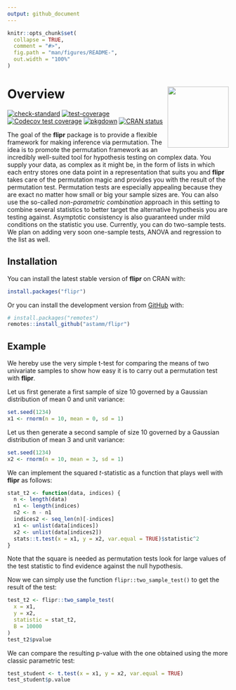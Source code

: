 ```yaml
---
output: github_document
---
```


<!-- README.md is generated from README.Rmd. Please edit that file -->

```r
knitr::opts_chunk$set(
  collapse = TRUE,
  comment = "#>",
  fig.path = "man/figures/README-",
  out.width = "100%"
)
```

# Overview <a href='https://astamm.github.io/flipr/'><img src='man/figures/logo.png' align="right" height="139" /></a>

<!-- badges: start -->
[![check-standard](https://github.com/astamm/flipr/workflows/R-CMD-check/badge.svg)](https://github.com/astamm/flipr/actions)
[![test-coverage](https://github.com/astamm/flipr/workflows/test-coverage/badge.svg)](https://github.com/astamm/flipr/actions)
[![Codecov test coverage](https://codecov.io/gh/astamm/flipr/branch/master/graph/badge.svg)](https://codecov.io/gh/astamm/flipr?branch=master)
[![pkgdown](https://github.com/astamm/flipr/workflows/pkgdown/badge.svg)](https://github.com/astamm/flipr/actions)
[![CRAN status](https://www.r-pkg.org/badges/version/flipr)](https://CRAN.R-project.org/package=flipr)
<!-- badges: end -->

The goal of the **flipr** package is to provide a flexible framework for making inference via permutation. The idea is to promote the permutation framework as an incredibly well-suited tool for hypothesis testing on complex data. You supply your data, as complex as it might be, in the form of lists in which each entry stores one data point in a representation that suits you and **flipr** takes care of the permutation magic and provides you with the result of the permutation test. Permutation tests are especially appealing because they are exact no matter how small or big your sample sizes are. You can also use the so-called *non-parametric combination* approach in this setting to combine several statistics to better target the alternative hypothesis you are testing against. Asymptotic consistency is also guaranteed under mild conditions on the statistic you use. Currently, you can do two-sample tests. We plan on adding very soon one-sample tests, ANOVA and regression to the list as well.

## Installation

You can install the latest stable version of **flipr** on CRAN with:
``` r
install.packages("flipr")
```

Or you can install the development version from [GitHub](https://github.com/) with:

``` r
# install.packages("remotes")
remotes::install_github("astamm/flipr")
```
## Example

We hereby use the very simple t-test for comparing the means of two univariate samples to show how easy it is to carry out a permutation test with **flipr**.

Let us first generate a first sample of size 10 governed by a Gaussian distribution of mean 0 and unit variance:
```r
set.seed(1234)
x1 <- rnorm(n = 10, mean = 0, sd = 1)
```

Let us then generate a second sample of size 10 governed by a Gaussian distribution of mean 3 and unit variance:
```r
set.seed(1234)
x2 <- rnorm(n = 10, mean = 3, sd = 1)
```

We can implement the squared $t$-statistic as a function that plays well with **flipr** as follows:
```r
stat_t2 <- function(data, indices) {
  n <- length(data)
  n1 <- length(indices)
  n2 <- n - n1
  indices2 <- seq_len(n)[-indices]
  x1 <- unlist(data[indices])
  x2 <- unlist(data[indices2])
  stats::t.test(x = x1, y = x2, var.equal = TRUE)$statistic^2
}
```

Note that the square is needed as permutation tests look for large values of the test statistic to find evidence against the null hypothesis.

Now we can simply use the function `flipr::two_sample_test()` to get the result of the test:
```r
test_t2 <- flipr::two_sample_test(
  x = x1, 
  y = x2, 
  statistic = stat_t2, 
  B = 10000
)
test_t2$pvalue
```

We can compare the resulting p-value with the one obtained using the more classic parametric test:
```r
test_student <- t.test(x = x1, y = x2, var.equal = TRUE)
test_student$p.value
```
